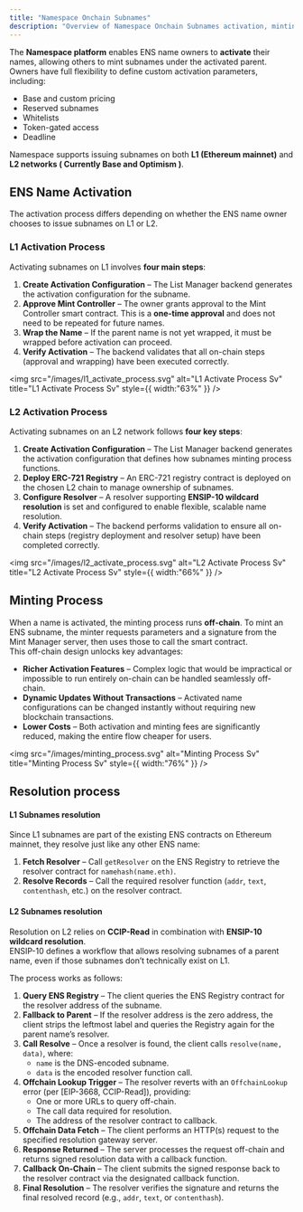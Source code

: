 ```yaml
---
title: "Namespace Onchain Subnames"
description: "Overview of Namespace Onchain Subnames activation, minting, and resolution processes"
---
```


The **Namespace platform** enables ENS name owners to **activate** their names, allowing others to mint subnames under the activated parent. Owners have full flexibility to define custom activation parameters, including:

- Base and custom pricing
- Reserved subnames
- Whitelists
- Token-gated access
- Deadline

Namespace supports issuing subnames on both **L1 (Ethereum mainnet)** and **L2 networks ( Currently Base and Optimism )**.

## **ENS Name Activation**

The activation process differs depending on whether the ENS name owner chooses to issue subnames on L1 or L2.

### L1 Activation Process

Activating subnames on L1 involves **four main steps**:

1. **Create Activation Configuration** – The List Manager backend generates the activation configuration for the subname.
2. **Approve Mint Controller** – The owner grants approval to the Mint Controller smart contract. This is a **one-time approval** and does not need to be repeated for future names.
3. **Wrap the Name** – If the parent name is not yet wrapped, it must be wrapped before activation can proceed.
4. **Verify Activation** – The backend validates that all on-chain steps (approval and wrapping) have been executed correctly.

<img
  src="/images/l1_activate_process.svg"
  alt="L1 Activate Process Sv"
  title="L1 Activate Process Sv"
  style={{ width:"63%" }}
/>

### L2 Activation Process

Activating subnames on an L2 network follows **four key steps**:

1. **Create Activation Configuration** – The List Manager backend generates the activation configuration that defines how subnames minting process functions.
2. **Deploy ERC-721 Registry** – An ERC-721 registry contract is deployed on the chosen L2 chain to manage ownership of subnames.
3. **Configure Resolver** – A resolver supporting **ENSIP-10 wildcard resolution** is set and configured to enable flexible, scalable name resolution.
4. **Verify Activation** – The backend performs validation to ensure all on-chain steps (registry deployment and resolver setup) have been completed correctly.

<img
  src="/images/l2_activate_process.svg"
  alt="L2 Activate Process Sv"
  title="L2 Activate Process Sv"
  style={{ width:"66%" }}
/>

## Minting Process

When a name is activated, the minting process runs **off-chain**. To mint an ENS subname, the minter requests parameters and a signature from the Mint Manager server, then uses those to call the smart contract.\
This off-chain design unlocks key advantages:

- **Richer Activation Features** – Complex logic that would be impractical or impossible to run entirely on-chain can be handled seamlessly off-chain.
- **Dynamic Updates Without Transactions** – Activated name configurations can be changed instantly without requiring new blockchain transactions.
- **Lower Costs** – Both activation and minting fees are significantly reduced, making the entire flow cheaper for users.

<img
  src="/images/minting_process.svg"
  alt="Minting Process Sv"
  title="Minting Process Sv"
  style={{ width:"76%" }}
/>

## Resolution process

#### L1 Subnames resolution

Since L1 subnames are part of the existing ENS contracts on Ethereum mainnet, they resolve just like any other ENS name:

1. **Fetch Resolver** – Call `getResolver` on the ENS Registry to retrieve the resolver contract for `namehash(name.eth)`.
2. **Resolve Records** – Call the required resolver function (`addr`, `text`, `contenthash`, etc.) on the resolver contract.

#### L2 Subnames resolution

Resolution on L2 relies on **CCIP-Read** in combination with **ENSIP-10 wildcard resolution**.\
ENSIP-10 defines a workflow that allows resolving subnames of a parent name, even if those subnames don’t technically exist on L1.

The process works as follows:

1. **Query ENS Registry** – The client queries the ENS Registry contract for the resolver address of the subname.
2. **Fallback to Parent** – If the resolver address is the zero address, the client strips the leftmost label and queries the Registry again for the parent name’s resolver.
3. **Call Resolve** – Once a resolver is found, the client calls `resolve(name, data)`, where:
   - `name` is the DNS-encoded subname.
   - `data` is the encoded resolver function call.
4. **Offchain Lookup Trigger** – The resolver reverts with an `OffchainLookup` error (per [EIP-3668, CCIP-Read]), providing:
   - One or more URLs to query off-chain.
   - The call data required for resolution.
   - The address of the resolver contract to callback.
5. **Offchain Data Fetch** – The client performs an HTTP(s) request to the specified resolution gateway server.
6. **Response Returned** – The server processes the request off-chain and returns signed resolution data with a callback function.
7. **Callback On-Chain** – The client submits the signed response back to the resolver contract via the designated callback function.
8. **Final Resolution** – The resolver verifies the signature and returns the final resolved record (e.g., `addr`, `text`, or `contenthash`).
